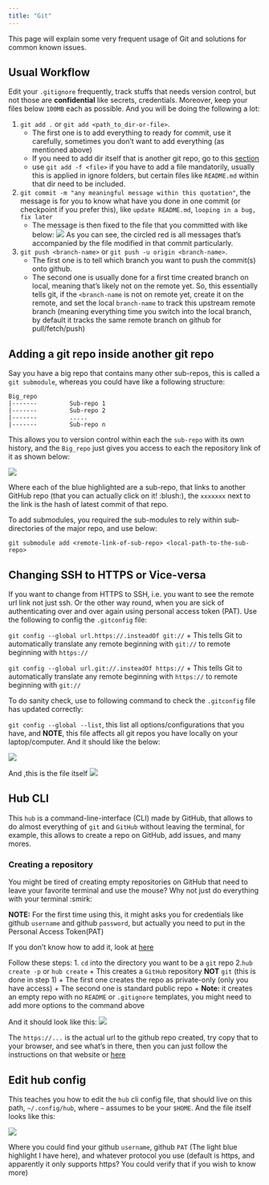 ```yaml
---
title: "Git"
---
```


This page will explain some very frequent usage of Git and solutions for common known issues.

## Usual Workflow

Edit your `.gitignore` frequently, track stuffs that needs version control, but not those are **confidential** like secrets, credentials. Moreover, keep your files below `100MB` each as possible. And you will be doing the following a lot:

1. `git add .` or `git add <path_to_dir-or-file>`.
    + The first one is to add everything to ready for commit, use it carefully, sometimes you don't want to add everything (as mentioned above)
    + If you need to add dir itself that is another git repo, go to this [section](#adding-a-git-repo-inside-another-git-repo)
    + use `git add -f <file>` if you have to add a file mandatorily, usually this is applied in ignore folders, but certain files like `README.md` within that dir need to be included.

2. `git commit -m "any meaningful message within this quotation"`, the message is for you to know what have you done in one commit (or checkpoint if you prefer this), like `update README.md`, `looping in a bug, fix later`
    + The message is then fixed to the file that you committed with like below:
     ![](../../resources/git/commits.png)
     As you can see, the circled red is all messages that's accompanied by the file modified in that commit particularly.

3. `git push <branch-name>` or `git push -u origin <branch-name>`.
    + The first one is to tell which branch you want to push the commit(s) onto github.
    + The second one is usually done for a first time created branch on local, meaning that's likely not on the remote yet. So, this essentially tells git, if the `<branch-name` is not on remote yet, create it on the remote, and set the local `branch-name` to track this upstream remote branch (meaning everything time you switch into the local branch, by default it tracks the same remote branch on github for pull/fetch/push)


## Adding a git repo inside another git repo

Say you have a big repo that contains many other sub-repos, this is called a `git submodule`, whereas you could have like a following structure:

    Big_repo
    |-------         Sub-repo 1 
    |-------         Sub-repo 2
    |-------         .....
    |-------         Sub-repo n

 This allows you to version control within each the `sub-repo` with its own history, and the `Big_repo` just gives you access to each the repository link of it as shown below:

 ![](../../resources/git/git_submodule.png)

 Where each of the blue highlighted are a sub-repo, that links to another GitHub repo (that you can actually click on it! :blush:), the `xxxxxxx` next to the link is the hash of latest commit of that repo.

 To add submodules, you required the sub-modules to rely within sub-directories of the major repo, and use below:

`git submodule add <remote-link-of-sub-repo> <local-path-to-the-sub-repo>`


## Changing SSH to HTTPS or Vice-versa

If you want to change from HTTPS to SSH, i.e. you want to see the remote url link not just ssh. Or the other way round, when you are sick of authenticating over and over again using personal access token (PAT). Use the following to config the `.gitconfig` file:

`git config --global url.https://.insteadOf git://`
 + This tells Git to automatically translate any remote beginning with `git://` to remote beginning with `https://`

`git config --global url.git://.insteadOf https://`
 + This tells Git to automatically translate any remote beginning with `https://` to remote beginning with `git://`

 To do sanity check, use to following command to check the `.gitconfig` file has updated correctly:

`git config --global --list`, this list all options/configurations that you have, and **NOTE**, this file affects all git repos you have locally on your laptop/computer. And it should like the below:

![](../../resources/git/gitconfig_terminal.png)


And ,this is the file itself
![](../../resources/git/gitconfig.png)


## Hub CLI
This `hub` is a command-line-interface (CLI) made by GitHub, that allows to do almost everything of `git` and `GitHub` without leaving the terminal, for example, this allows to create a repo on GitHub, add issues, and many mores.

### Creating a repository
You might be tired of creating empty repositories on GitHub that need to leave your favorite terminal and use the mouse? Why not just do everything with your terminal :smirk:

**NOTE:** For the first time using this, it might asks you for credentials like github `username` and github `password`, but actually you need to put in the Personal Access Token(PAT)

If you don't know how to add it, look at [here](#edit-hub-config)

Follow these steps:
1. `cd` into the directory you want to be a `git` repo
2.`hub create -p` or `hub create`
 + This creates a `GitHub` repository **NOT** `git` (this is done in step 1)
 + The first one creates the repo as private-only (only you have access)
 + The second one is standard public repo
 + **Note:** it creates an empty repo with no `README` or `.gitignore` templates, you might need to add more options to the command above
 
 And it should look like this:
 ![](../../resources/git/hub_create.png)

 The `https://...` is the actual url to the github repo created, try copy that to your browser, and see what's in there, then you can just follow the instructions on that website or [here](#usual-workflow)

## Edit hub config

This teaches you how to edit the `hub` cli config file, that should live on this path, `~/.config/hub`, where `~` assumes to be your `$HOME`.  And the file itself looks like this:

![](../../resources/git/hub_config.png)

Where you could find your github `username`, github `PAT` (The light blue highlight I have here), and whatever protocol you use (default is https, and apparently it only supports https? You could verify that if you wish to know more)



